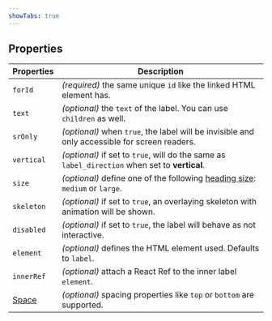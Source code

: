 ```yaml
---
showTabs: true
---
```


## Properties

| Properties                              | Description                                                                                             |
| --------------------------------------- | ------------------------------------------------------------------------------------------------------- |
| `forId`                                 | _(required)_ the same unique `id` like the linked HTML element has.                                     |
| `text`                                  | _(optional)_ the `text` of the label. You can use `children` as well.                                   |
| `srOnly`                                | _(optional)_ when `true`, the label will be invisible and only accessible for screen readers.           |
| `vertical`                              | _(optional)_ if set to `true`, will do the same as `label_direction` when set to **vertical**.          |
| `size`                                  | _(optional)_ define one of the following [heading size](/uilib/elements/heading/): `medium` or `large`. |
| `skeleton`                              | _(optional)_ if set to `true`, an overlaying skeleton with animation will be shown.                     |
| `disabled`                              | _(optional)_ if set to `true`, the label will behave as not interactive.                                |
| `element`                               | _(optional)_ defines the HTML element used. Defaults to `label`.                                        |
| `innerRef`                              | _(optional)_ attach a React Ref to the inner label `element`.                                           |
| [Space](/uilib/layout/space/properties) | _(optional)_ spacing properties like `top` or `bottom` are supported.                                   |
